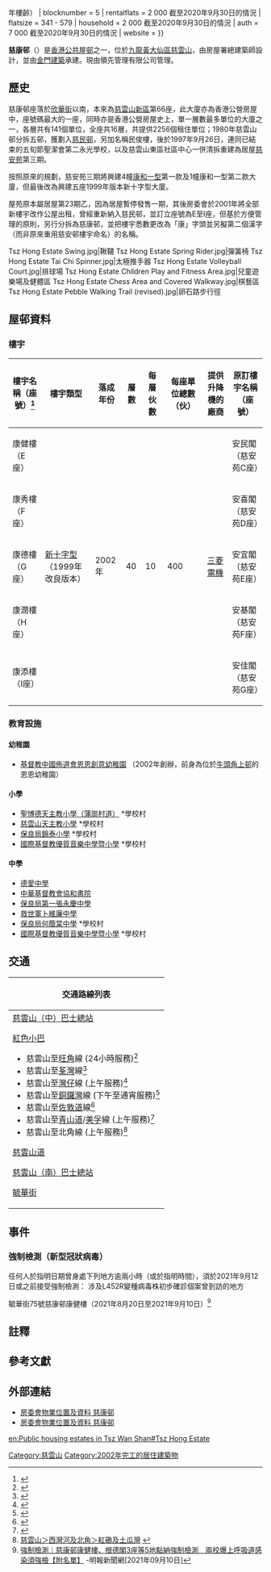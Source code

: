 {{HKPublicHousing |
| housename = 慈康邨<br>Tsz Hong Estate
| authority =
| photo = Tsz Hong Estate (full blue sky).jpg
| phototitle = 
| district = 黃大仙區
|address=慈雲山毓華街75號<ref name=R />
| type = 1
| year = 2002年（{{#expr:{{Currentyear}} - 2002}}年樓齡）
| blocknumber = 5
| rentalflats = 2 000 截至2020年9月30日的情況
| flatsize = 341 - 579
| household = 2 000 截至2020年9月30日的情況
| auth = 7 000 截至2020年9月30日的情況
| website = 
}}

'''慈康邨'''（{{lang-en|'''Tsz Hong Estate'''}}）是[[香港公共屋邨|香港公共屋邨]]之一，位於[[九龍|九龍]][[黃大仙區|黃大仙區]][[慈雲山|慈雲山]]，由房屋署總建築師設計，並由[[金門建築|金門建築]]承建。現由領先管理有限公司管理。

==歷史==
慈康邨座落於[[欣華街|欣華街]]以南，本來為[[慈雲山邨|慈雲山新區]]第66座，此大廈亦為香港公營房屋中，座號碼最大的一座，同時亦是香港公營房屋史上，單一層數最多單位的大廈之一，各層共有141個單位，全座共16層，共提供2256個租住單位；1980年慈雲山邨分拆五邨，獲劃入[[慈民邨|慈民邨]]，另加名稱民俊樓，後於1997年9月26日，連同已結束的五旬節聖潔會第二永光學校，以及慈雲山東區社區中心一併清拆重建為居屋[[慈安苑|慈安苑]]第三期。

按照原來的規劃，慈安苑三期將興建4幢[[康和型大廈|康和一型]]第一款及1幢康和一型第二款大廈，但最後改為興建五座1999年版本新十字型大廈。

屋苑原本屬居屋第23期乙，因為居屋暫停發售一期，其後房委會於2001年將全部新樓宇改作公屋出租，曾經重新納入慈民邨，並訂立座號為E至I座，但基於方便管理的原則，另行分拆為慈康邨，並把樓宇悉數更改為「康」字頭並另擬第二個漢字（而非原來重用慈安邨樓宇命名）的名稱。
<gallery>
Tsz Hong Estate Swing.jpg|鞦韆
Tsz Hong Estate Spring Rider.jpg|彈簧椅
Tsz Hong Estate Tai Chi Spinner.jpg|太極推手器
Tsz Hong Estate Volleyball Court.jpg|排球場
Tsz Hong Estate Children Play and Fitness Area.jpg|兒童遊樂場及健體區
Tsz Hong Estate Chess Area and Covered Walkway.jpg|棋藝區
Tsz Hong Estate Pebble Walking Trail (revised).jpg|卵石路步行徑
</gallery>

== 屋邨資料 ==

=== 樓宇 ===
{| class="wikitable" style="text-align: center"
! 樓宇名稱（座號）<ref name=R>{{Cite web |url=https://www.rvd.gov.hk/doc/tc/urban.pdf |title=樓宇名稱 第一冊：港 島 及 九 龍 |accessdate=2020-12-08 |date=2020-10 |publisher=差餉物業估價署 |archive-date=2020-11-24 |archive-url=https://web.archive.org/web/20201124020009/https://www.rvd.gov.hk/doc/tc/urban.pdf |dead-url=no }}</ref> !! 樓宇類型 !! 落成年份 
!層數
!每層伙數
!每座單位總數（伙）
!提供升降機的廠商!! 原訂樓宇名稱（座號）
|-
| 康健樓（E座） || rowspan="5" |[[新十字型大廈|新十字型]]
（1999年改良版本）
| rowspan="5" | 2002年 
| rowspan="5" |40
| rowspan="5" |10
| rowspan="5" |400
| rowspan="5" |[[三菱電機|三菱電機]]
| 安民閣（慈安苑C座）
|-
| 康秀樓（F座） || 安喜閣（慈安苑D座）
|-
| 康德樓（G座） || 安宜閣（慈安苑E座）
|-
| 康潤樓（H座） || 安基閣（慈安苑F座）
|-
| 康添樓（I座） || 安佳閣（慈安苑G座）
|}

=== 教育設施 ===

==== 幼稚園 ====
*[http://www.ecfbck.edu.hk/ 基督教中國佈道會恩恩創意幼稚園] {{Wayback|url=http://www.ecfbck.edu.hk/ |date=20170609161030 }}（2002年創辦，前身為位於[[牛頭角上邨|牛頭角上邨]]的恩恩幼稚園）

==== 小學 ====
*[https://web.archive.org/web/20191021213047/https://www.spcpspkv.edu.hk/ 聖博德天主教小學（蒲崗村道）] *學校村
*[[慈雲山天主教小學|慈雲山天主教小學]] *學校村
*[https://web.archive.org/web/20191021213140/http://www.grandmont.edu.hk/ 保良局錦泰小學] *學校村
*[[國際基督教優質音樂中學暨小學|國際基督教優質音樂中學暨小學]] *學校村

==== 中學 ====
*[[德愛中學|德愛中學]]
*[[中華基督教會協和書院|中華基督教會協和書院]]
*[[保良局第一張永慶中學|保良局第一張永慶中學]]
*[[救世軍卜維廉中學|救世軍卜維廉中學]]
*[[保良局何蔭棠中學|保良局何蔭棠中學]] *學校村
*[[國際基督教優質音樂中學暨小學|國際基督教優質音樂中學暨小學]] *學校村

==交通==
{| class="mw-collapsible mw-collapsed wikitable" style="background:white; margin: 0 auto; width: auto;" 
! 交通路線列表
|-
|
;[[慈雲山（中）巴士總站|慈雲山（中）巴士總站]]
{{九龍新界巴士簡單列表|2F|3B|3C|3D|3M|3X|5C|5P|5X|15A|N3D}}{{過海隧道巴士簡單列表|116|302|302A}}{{大嶼山巴士簡單列表|A23}}{{九龍專線小巴簡單列表|19|19M|37A|73}}
;[[紅色小巴|紅色小巴]]
*慈雲山至[[旺角|旺角]]線 (24小時服務)<ref>{{Cite web |url=http://www.16seats.net/chi/rmb/r_k33.html |title=慈雲山—旺角先達廣場 |accessdate=2016-09-12 |archive-date=2020-03-30 |archive-url=https://web.archive.org/web/20200330152017/http://www.16seats.net/chi/rmb/r_k33.html |dead-url=no }}</ref>
*慈雲山至[[荃灣|荃灣]]線<ref>{{Cite web |url=http://www.16seats.net/chi/rmb/r_kn38.html |title=荃灣海壩街—慈雲山 |accessdate=2016-09-12 |archive-date=2016-09-21 |archive-url=https://web.archive.org/web/20160921011959/http://www.16seats.net/chi/rmb/r_kn38.html |dead-url=no }}</ref>
*慈雲山至[[灣仔|灣仔]]線 (上午服務)<ref>{{Cite web |url=http://www.16seats.net/chi/rmb/r_kh32.html |title=慈雲山＞銅鑼灣及灣仔 |accessdate=2016-09-12 |archive-date=2016-09-22 |archive-url=https://web.archive.org/web/20160922195530/http://www.16seats.net/chi/rmb/r_kh32.html |dead-url=yes }}</ref>
*慈雲山至[[銅鑼灣|銅鑼灣]]線 (下午至通宵服務)<ref>{{Cite web |url=http://www.16seats.net/chi/rmb/r_kh16.html |title=慈雲山—銅鑼灣鵝頸橋 |accessdate=2016-09-12 |archive-date=2020-03-30 |archive-url=https://web.archive.org/web/20200330152026/http://www.16seats.net/chi/rmb/r_kh16.html |dead-url=no }}</ref>
*慈雲山至[[佐敦道|佐敦道]]線<ref>{{Cite web |url=http://www.16seats.net/chi/rmb/r_k36.html |title=慈雲山—佐敦道南京街 |accessdate=2016-09-12 |archive-date=2020-03-29 |archive-url=https://web.archive.org/web/20200329071745/http://www.16seats.net/chi/rmb/r_k36.html |dead-url=no }}</ref>
*慈雲山至[[青山道|青山道]]/[[美孚_(香港)|美孚]]線 (上午服務)<ref>{{Cite web |url=http://www.16seats.net/chi/rmb/r_k65.html |title=慈雲山＞青山道及美孚 |accessdate=2016-09-12 |archive-date=2020-04-05 |archive-url=https://web.archive.org/web/20200405015603/http://www.16seats.net/chi/rmb/r_k65.html |dead-url=no }}</ref>
*慈雲山至北角線 (上午服務)<ref>[http://www.16seats.net/chi/rmb/r_kh33.html 慈雲山＞西灣河及北角＞紅磡及土瓜灣] {{webarchive|url=https://web.archive.org/web/20161002071802/http://www.16seats.net/chi/rmb/r_kh33.html |date=2016-10-02 }}</ref>
;[[慈雲山道|慈雲山道]]
{{九龍新界巴士簡單列表|2F|3B|3C|3D|3M|3X|5C|5P|5X|N3D}}{{過海隧道巴士簡單列表|116}}{{大嶼山巴士簡單列表|A23|N23}}{{九龍專線小巴簡單列表|19|19M}}
;[[慈雲山（南）巴士總站|慈雲山（南）巴士總站]]
{{九龍新界巴士簡單列表|2F|3D|3M}}{{大嶼山巴士簡單列表|E23|E23A}}{{九龍專線小巴簡單列表|73}}
;[[毓華街|毓華街]]
{{九龍新界巴士簡單列表|2F|5C|5X}}{{九龍專線小巴簡單列表|20|37M}}
|}

== 事件 ==
=== 強制檢測（新型冠狀病毒） ===
任何人於指明日期曾身處下列地方逾兩小時（或於指明時間），須於2021年9月12日或之前接受強制檢測：
涉及L452R變種病毒株初步確診個案曾到訪的地方

毓華街75號慈康邨康健樓（2021年8月20日至2021年9月10日）<ref>[https://news.mingpao.com/ins/%e6%b8%af%e8%81%9e/article/20210910/s00001/1631284506206/%e5%bc%b7%e5%88%b6%e6%aa%a2%e6%b8%ac-%e6%85%88%e5%ba%b7%e9%82%a8%e5%ba%b7%e5%81%a5%e6%a8%93-%e6%a0%b9%e5%be%b7%e9%96%a33%e5%ba%a7%e7%ad%895%e5%9c%b0%e9%bb%9e%e7%b4%8d%e5%bc%b7%e5%88%b6%e6%aa%a2%e6%b8%ac-%e5%85%a9%e6%a0%a1%e7%88%86%e4%b8%8a%e5%91%bc%e5%90%b8%e9%81%93%e6%84%9f%e6%9f%93%e9%a0%88%e5%bc%b7%e6%aa%a2%e3%80%90%e9%99%84%e5%90%8d%e5%96%ae%e3%80%91 強制檢測｜慈康邨康健樓、根德閣3座等5地點納強制檢測　兩校爆上呼吸道感染須強檢【附名單】] {{Wayback|url=https://news.mingpao.com/ins/%e6%b8%af%e8%81%9e/article/20210910/s00001/1631284506206/%e5%bc%b7%e5%88%b6%e6%aa%a2%e6%b8%ac-%e6%85%88%e5%ba%b7%e9%82%a8%e5%ba%b7%e5%81%a5%e6%a8%93-%e6%a0%b9%e5%be%b7%e9%96%a33%e5%ba%a7%e7%ad%895%e5%9c%b0%e9%bb%9e%e7%b4%8d%e5%bc%b7%e5%88%b6%e6%aa%a2%e6%b8%ac-%e5%85%a9%e6%a0%a1%e7%88%86%e4%b8%8a%e5%91%bc%e5%90%b8%e9%81%93%e6%84%9f%e6%9f%93%e9%a0%88%e5%bc%b7%e6%aa%a2%e3%80%90%e9%99%84%e5%90%8d%e5%96%ae%e3%80%91 |date=20210911104204 }}-明報新聞網[2021年09月10日]</ref>

== 註釋 ==
{{NoteFoot}}
== 參考文獻 ==
{{Reflist}}

== 外部連結 ==
{{Commonscat|Tsz Hong Estate}}
*[http://www.housingauthority.gov.hk/tc/global-elements/estate-locator/detail.html?propertyType=1&id=2703 房委會物業位置及資料 慈康邨] {{Wayback|url=http://www.housingauthority.gov.hk/tc/global-elements/estate-locator/detail.html?propertyType=1&id=2703|date=20180904192005}}
*[https://www.housingauthority.gov.hk/tc/global-elements/estate-locator/detail.html?propId=1&id=1321348400404&dist=12 房委會物業位置及資料 慈康邨] {{Wayback|url=https://www.housingauthority.gov.hk/tc/global-elements/estate-locator/detail.html?propId=1&id=1321348400404&dist=12|date=20200930141721}}

{{黃大仙區公共屋邨}}
{{DEFAULTSORT:Tsz Hong Estate}}
[[Category:慈雲山|Category:慈雲山]]
[[Category:2002年完工的居住建築物|Category:2002年完工的居住建築物]]
[[en:Public_housing_estates_in_Tsz_Wan_Shan#Tsz_Hong_Estate|en:Public housing estates in Tsz Wan Shan#Tsz Hong Estate]]